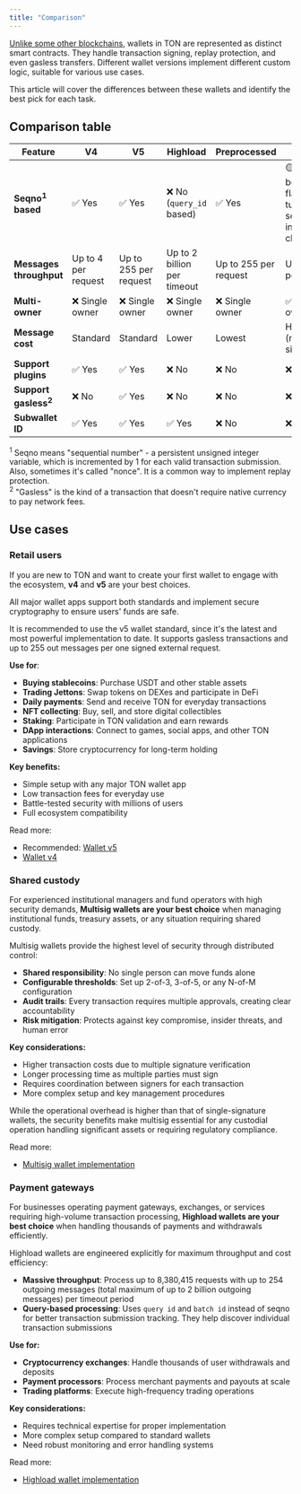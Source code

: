 ```yaml
---
title: "Comparison"
---
```


[Unlike some other blockchains](/from-ethereum), wallets in TON are represented as distinct smart contracts. They handle transaction signing, replay protection, and even gasless transfers. Different wallet versions implement different custom logic, suitable for various use cases.

This article will cover the differences between these wallets and identify the best pick for each task.

## Comparison table

| Feature                         | V4                  | V5                    | Highload                    | Preprocessed          | Multisig                                                        |
| ------------------------------- | ------------------- | --------------------- | --------------------------- | --------------------- | --------------------------------------------------------------- |
| **Seqno<sup>1</sup> based**     | ✅ Yes               | ✅ Yes                 | ❌ No (`query_id` based)     | ✅ Yes                 | 🟡 Has boolean flag that turns off seqno `+1` incremental check |
| **Messages throughput**         | Up to 4 per request | Up to 255 per request | Up to 2 billion per timeout | Up to 255 per request | Up to 255 per vote                                              |
| **Multi-owner**                 | ❌ Single owner      | ❌ Single owner        | ❌ Single owner              | ❌ Single owner        | ✅ Multiple owners                                               |
| **Message cost**                | Standard            | Standard              | Lower                       | Lowest                | Higher (multiple signatures)                                    |
| **Support plugins**             | ✅ Yes               | ✅ Yes                 | ❌ No                        | ❌ No                  | ❌ No                                                            |
| **Support gasless<sup>2</sup>** | ❌ No                | ✅ Yes                 | ❌ No                        | ❌ No                  | ❌ No                                                            |
| **Subwallet ID**                | ✅ Yes               | ✅ Yes                 | ✅ Yes                       | ❌ No                  | ❌ No                                                            |

<sup>1</sup> Seqno means "sequential number" - a persistent unsigned integer variable, which is incremented by 1 for each valid transaction submission. Also, sometimes it's called "nonce". It is a common way to implement replay protection.<br />
<sup>2</sup> "Gasless" is the kind of a transaction that doesn't require native currency to pay network fees.

## Use cases

### Retail users

If you are new to TON and want to create your first wallet to engage with the ecosystem, **v4** and **v5** are your best choices.

All major wallet apps support both standards and implement secure cryptography to ensure users' funds are safe.

It is recommended to use the v5 wallet standard, since it's the latest and most powerful implementation to date. It supports gasless transactions and up to 255 out messages per one signed external request.

**Use for**:

- **Buying stablecoins**: Purchase USDT and other stable assets
- **Trading Jettons**: Swap tokens on DEXes and participate in DeFi
- **Daily payments**: Send and receive TON for everyday transactions
- **NFT collecting**: Buy, sell, and store digital collectibles
- **Staking**: Participate in TON validation and earn rewards
- **DApp interactions**: Connect to games, social apps, and other TON applications
- **Savings**: Store cryptocurrency for long-term holding

**Key benefits:**

- Simple setup with any major TON wallet app
- Low transaction fees for everyday use
- Battle-tested security with millions of users
- Full ecosystem compatibility

Read more:

- Recommended: [Wallet v5](/standard/wallets/v5)
- [Wallet v4](/standard/wallets/v4)

### Shared custody

For experienced institutional managers and fund operators with high security demands, **Multisig wallets are your best choice** when managing institutional funds, treasury assets, or any situation requiring shared custody.

Multisig wallets provide the highest level of security through distributed control:

- **Shared responsibility**: No single person can move funds alone
- **Configurable thresholds**: Set up 2-of-3, 3-of-5, or any N-of-M configuration
- **Audit trails**: Every transaction requires multiple approvals, creating clear accountability
- **Risk mitigation**: Protects against key compromise, insider threats, and human error

**Key considerations:**

- Higher transaction costs due to multiple signature verification
- Longer processing time as multiple parties must sign
- Requires coordination between signers for each transaction
- More complex setup and key management procedures

While the operational overhead is higher than that of single-signature wallets, the security benefits make multisig essential for any custodial operation handling significant assets or requiring regulatory compliance.

Read more:

- [Multisig wallet implementation](/standard/wallets/multisig)

### Payment gateways

For businesses operating payment gateways, exchanges, or services requiring high-volume transaction processing, **Highload wallets are your best choice** when handling thousands of payments and withdrawals efficiently.

Highload wallets are engineered explicitly for maximum throughput and cost efficiency:

- **Massive throughput**: Process up to 8,380,415 requests with up to 254 outgoing messages (total maximum of up to 2 billion outgoing messages) per timeout period
- **Query-based processing**: Uses `query id` and `batch id` instead of seqno for better transaction submission tracking. They help discover individual transaction submissions

**Use for:**

- **Cryptocurrency exchanges**: Handle thousands of user withdrawals and deposits
- **Payment processors**: Process merchant payments and payouts at scale
- **Trading platforms**: Execute high-frequency trading operations

**Key considerations:**

- Requires technical expertise for proper implementation
- More complex setup compared to standard wallets
- Need robust monitoring and error handling systems

Read more:

- [Highload wallet implementation](/standard/wallets/highload)
